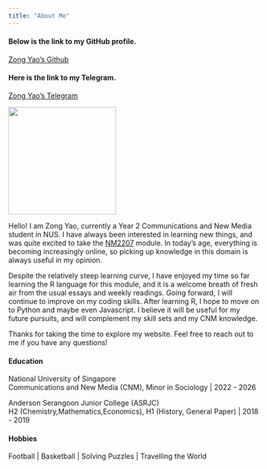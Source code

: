 ---
title: "About Me"
---

#### Below is the link to my GitHub profile.

[Zong Yao's Github](https://github.com/zeewhyp/ZY_NM2207S1.git)

#### Here is the link to my Telegram.

[Zong Yao's Telegram](https://t.me/zeewhyp)

![](images/self.jpg){width="214"}

Hello! I am Zong Yao, currently a Year 2 Communications and New Media student in NUS. I have always been interested in learning new things, and was quite excited to take the [NM2207](https://nusmods.com/courses/NM2207/computational-media-literacy) module. In today's age, everything is becoming increasingly online, so picking up knowledge in this domain is always useful in my opinion. 

Despite the relatively steep learning curve, I have enjoyed my time so far learning the R language for this module, and it is a welcome breath of fresh air from the usual essays and weekly readings. Going forward, I will continue to improve on my coding skills. After learning R, I hope to move on to Python and maybe even Javascript. I believe it will be useful for my future pursuits, and will complement my skill sets and my CNM knowledge. 

Thanks for taking the time to explore my website. Feel free to reach out to me if you have any questions!

#### **Education**

National University of Singapore\
Communications and New Media (CNM), Minor in Sociology \| 2022 - 2026

Anderson Serangoon Junior College (ASRJC)\
H2 (Chemistry,Mathematics,Economics), H1 (History, General Paper) \| 2018 - 2019

#### **Hobbies**

Football \| Basketball \| Solving Puzzles \| Travelling the World 
